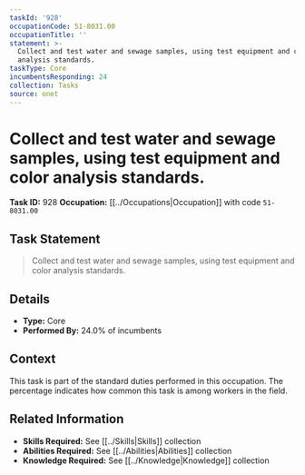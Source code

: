 ```yaml
---
taskId: '928'
occupationCode: 51-8031.00
occupationTitle: ''
statement: >-
  Collect and test water and sewage samples, using test equipment and color
  analysis standards.
taskType: Core
incumbentsResponding: 24
collection: Tasks
source: onet
---
```

# Collect and test water and sewage samples, using test equipment and color analysis standards.

**Task ID:** 928
**Occupation:** [[../Occupations|Occupation]] with code `51-8031.00`

## Task Statement

> Collect and test water and sewage samples, using test equipment and color analysis standards.

## Details

- **Type:** Core
- **Performed By:** 24.0% of incumbents

## Context

This task is part of the standard duties performed in this occupation. The percentage indicates how common this task is among workers in the field.

## Related Information

- **Skills Required:** See [[../Skills|Skills]] collection
- **Abilities Required:** See [[../Abilities|Abilities]] collection
- **Knowledge Required:** See [[../Knowledge|Knowledge]] collection

